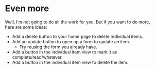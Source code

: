 # Even more

Well, I'm not going to do all the work for you. But if you want to do more, here are some ideas:

- Add a delete button to your home page to delete individual items.
- Add an update button to open up a form to update an item.
  - Try reusing the form you already have.
- Add a button in the individual item view to mark it as complete/read/whatever.
- Add a button in the individual item view to delete the item.
